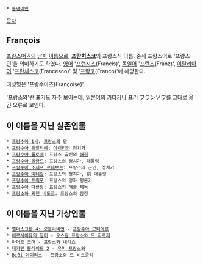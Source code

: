  * [[동명이인]]

[[목차]]
== François ==
[[프랑스어]]권의 [[남자]] [[이름]]으로, '''[[프란치스코]]'''의 프랑스식 이름. 중세 프랑스어로 '프랑스인'을 의미하기도 하였다. [[영어]] '[[프랜시스]](Francis)', [[독일어]] '[[프란츠]](Franz)', [[이탈리아어]] '[[프란체스코]](Francesco)' 및 '[[프랑코]](Franco)'에 해당한다.

여성형은 '프랑수아즈(Françoise)'.

'프랑소와'란 표기도 자주 보이는데, [[일본어]]의 [[카타카나]] 표기 フランソワ를 그대로 옮긴 오류로 보인다.

== 이 이름을 지닌 실존인물 ==
 * [[프랑수아 1세]]: [[프랑스]]의 왕
 * [[프랑수아 뒤발리에]]: [[아이티]]의 정치가
 * [[프랑수아 롤로네]]: 프랑스 출신의 [[해적]]
 * [[프랑수아 올랑드]]: 프랑스의 정치가, 대통령
 * [[프랑수아 조제프 르페브르]]: 프랑스의 군인, 정치가 
 * [[프랑수아 미테랑]]: 프랑스의 정치가, 前 대통령
 * [[프랑수아 트뤼포]]: 프랑스의 영화 평론가
 * [[프랑수아 다를랑]]: 프랑스의 해군 제독
 * [[프랑소와 외젠 비도크]]: 프랑스의 탐정

== 이 이름을 지닌 가상인물 ==
 * [[엘더스크롤 4: 오블리비언]] - [[프랑수아 모티에르]]
 * [[베르사이유의 장미]] - [[오스칼 프랑소와 드 자르제]]
 * [[아머드 코어]] - [[프랑소와 네리스]]
 * [[테카맨 블레이드 2]] - [[유미 프랑소와]]
 * [[BiBi 아이리스]] - 프랑소와 드 비스콩티
